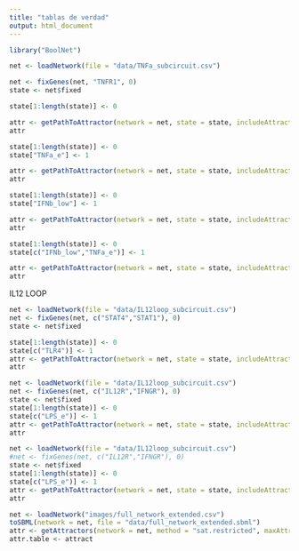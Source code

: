 ```yaml
---
title: "tablas de verdad"
output: html_document
---
```


```r
library("BoolNet")

net <- loadNetwork(file = "data/TNFa_subcircuit.csv")

```
```r
net <- fixGenes(net, "TNFR1", 0)
state <- net$fixed
```

```r
state[1:length(state)] <- 0

attr <- getPathToAttractor(network = net, state = state, includeAttractorStates ="all")
attr
```

```r
state[1:length(state)] <- 0
state["TNFa_e"] <- 1

attr <- getPathToAttractor(network = net, state = state, includeAttractorStates = "all")
attr

```


```r
state[1:length(state)] <- 0
state["IFNb_low"] <- 1

attr <- getPathToAttractor(network = net, state = state, includeAttractorStates = "all")
attr
```


```r
state[1:length(state)] <- 0
state[c("IFNb_low","TNFa_e")] <- 1

attr <- getPathToAttractor(network = net, state = state, includeAttractorStates = "all")
attr
```


IL12 LOOP


```r
net <- loadNetwork(file = "data/IL12loop_subcircuit.csv")
net <- fixGenes(net, c("STAT4","STAT1"), 0)
state <- net$fixed
```

```r
state[1:length(state)] <- 0
state[c("TLR4")] <- 1
attr <- getPathToAttractor(network = net, state = state, includeAttractorStates = "all")
attr
```

```r
net <- loadNetwork(file = "data/IL12loop_subcircuit.csv")
net <- fixGenes(net, c("IL12R","IFNGR"), 0)
state <- net$fixed
state[1:length(state)] <- 0
state[c("LPS_e")] <- 1
attr <- getPathToAttractor(network = net, state = state, includeAttractorStates = "all")
attr
```

```r
net <- loadNetwork(file = "data/IL12loop_subcircuit.csv")
#net <- fixGenes(net, c("IL12R","IFNGR"), 0)
state <- net$fixed
state[1:length(state)] <- 0
state[c("LPS_e")] <- 1
attr <- getPathToAttractor(network = net, state = state, includeAttractorStates = "all")
attr
```
```r
net <- loadNetwork("images/full_network_extended.csv")
toSBML(network = net, file = "data/full_network_extended.sbml")
attr <- getAttractors(network = net, method = "sat.restricted", maxAttractorLength = 2)
attr.table <- attract
```

